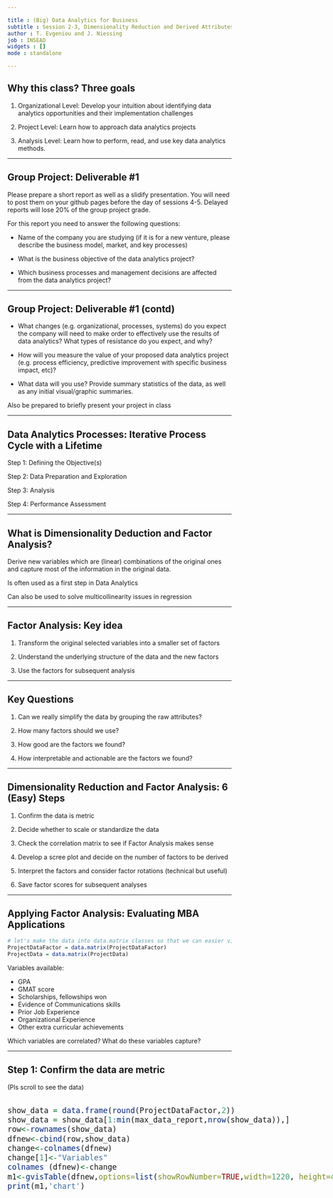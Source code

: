 ```yaml
---

title : (Big) Data Analytics for Business
subtitle : Session 2-3, Dimensionality Reduction and Derived Attributes (Technical Slides)
author : T. Evgeniou and J. Niessing
job : INSEAD
widgets : []
mode : standalone 

---
```


## Why this class? Three goals
  
  
1. Organizational Level: Develop your intuition about identifying data analytics opportunities and their implementation challenges  
  
  
2. Project Level: Learn how to approach data analytics projects  
  
  
3. Analysis Level: Learn how to perform, read, and use key data analytics methods.

---

## Group Project: Deliverable #1

Please prepare a short report  as well as  a slidify presentation. You will need to post them on your  github pages before the day of sessions 4-5. Delayed reports will lose 20% of the group project grade. 

For this report you need to answer the following questions:

- Name of the company you are studying (if it is for a new venture, please describe the business model, market, and key processes)

- What is the business objective of the data analytics project? 

- Which business processes and management decisions are affected from the data analytics project?

---

## Group Project: Deliverable #1 (contd)

- What changes (e.g. organizational, processes, systems) do you expect the company will need to make order to effectively use the results of data analytics? What types of resistance do you expect, and why?

- How will you measure the value of your proposed data analytics project (e.g. process efficiency, predictive improvement with specific business impact, etc)?  

- What data will you use? Provide summary statistics of the data, as well as any initial visual/graphic summaries.

Also be prepared to briefly present your project in class 

---

## Data Analytics Processes: Iterative Process Cycle with a Lifetime


  
Step 1: Defining the Objective(s)  
  
  
Step 2: Data Preparation and Exploration
  
  
Step 3: Analysis
  
  
Step 4: Performance Assessment



---

## What is Dimensionality Deduction and Factor Analysis?

Derive new  variables which are (linear) combinations of the original ones and capture most of the information in the original data. 

Is often used as a first step in Data Analytics

Can also be used to solve multicollinearity issues in regression

---

## Factor Analysis: Key idea


1. Transform the original selected variables into a smaller set of factors

2. Understand the underlying structure of the data and the new factors

3. Use the factors for subsequent analysis


---

## Key Questions

1. Can we really simplify the data by grouping the raw attributes?

2. How many factors should we use?

3. How good are the factors we found?

4. How interpretable and actionable are the factors we found? 

---

## Dimensionality Reduction and Factor Analysis: 6 (Easy) Steps

1. Confirm the data is metric 

2. Decide whether to scale or standardize the data

3. Check the correlation matrix to see if Factor Analysis makes sense

4. Develop a scree plot and decide on the number of factors to be derived

5. Interpret the factors and consider factor rotations (technical but useful)

6. Save factor scores for subsequent analyses

---

## Applying Factor Analysis: Evaluating MBA Applications

```r
# let's make the data into data.matrix classes so that we can easier visualize them
ProjectDataFactor = data.matrix(ProjectDataFactor)
ProjectData = data.matrix(ProjectData)
```

Variables available:

* GPA
* GMAT score
* Scholarships, fellowships won
* Evidence of Communications skills 
* Prior Job Experience
* Organizational Experience
* Other extra curricular achievements

Which variables are correlated? What do these variables capture?

---

## Step 1: Confirm the data are metric 

(Pls scroll to see the data)

<style>
.wrapper{
height: 120%;
width: 900px;
overflow: auto;
}
</style>
<div class="wrapper" style="font-size:20px;">
<div class="row">
<div class="col-md-3">
```r
show_data = data.frame(round(ProjectDataFactor,2))
show_data = show_data[1:min(max_data_report,nrow(show_data)),]
row<-rownames(show_data)
dfnew<-cbind(row,show_data)
change<-colnames(dfnew)
change[1]<-"Variables"
colnames (dfnew)<-change
m1<-gvisTable(dfnew,options=list(showRowNumber=TRUE,width=1220, height=400,allowHTML=TRUE,page='disable'))
print(m1,'chart')
```
</div>
</div>
</div>

---

## Step 2: Decide whether to scale or standardize the data: Summary Statistics

<style>
.wrapper{
height: 120%;
width: 900px;
overflow: auto;
}
</style>
<div class="wrapper" style="font-size:20px;">
<div class="row">
<div class="col-md-3">
```r
show_data = data.frame(round(my_summary(ProjectDataFactor),2))
#show_data = show_data[1:min(max_data_report,nrow(show_data)),]
row<-rownames(show_data)
dfnew<-cbind(row,show_data)
change<-colnames(dfnew)
change[1]<-"Variables"
colnames (dfnew)<-change
m1<-gvisTable(dfnew,options=list(showRowNumber=TRUE,width=1220, height=400,allowHTML=TRUE,page='disable'))
print(m1,'chart')
```
</div>
</div>
</div>


---

## Data Standardization: Example Code

```r
ProjectDatafactor_scaled=apply(ProjectDataFactor,2, function(r) {
  if (sd(r)!=0) { 
    res=(r-mean(r))/sd(r) 
    } else { 
      res=0*r; res
      }
  })
```

---

## Standardized Data: Summary Statistics

<style>
.wrapper{
height: 120%;
width: 900px;
overflow: auto;
}
</style>
<div class="wrapper" style="font-size:20px;">
<div class="row">
<div class="col-md-3">
```r
show_data = data.frame(round(my_summary(ProjectDatafactor_scaled),2))
#show_data = show_data[1:min(max_data_report,nrow(show_data)),]
row<-rownames(show_data)
dfnew<-cbind(row,show_data)
change<-colnames(dfnew)
change[1]<-"Variables"
colnames (dfnew)<-change
m1<-gvisTable(dfnew,options=list(showRowNumber=TRUE,width=1220, height=400,allowHTML=TRUE,page='disable'))
print(m1,'chart')
```
</div>
</div>
</div>

---


## Step 3:  Check correlation matrix to see if Factor Analysis makes sense

<style>
.wrapper{
height: 120%;
width: 900px;
overflow: auto;
}
</style>
<div class="wrapper" style="font-size:20px;">
<div class="row">
<div class="col-md-3">
```r
thecor = round(cor(ProjectDataFactor),2)
colnames(thecor)<-colnames(thecor)
rownames(thecor)<-rownames(thecor)
## printing the result in a clean-slate table
cat(renderHeatmapX(thecor, border=1))
```
</div>
</div>
</div>

---

## Step 4. Develop a scree plot and decide on the number of factors to be derived

For the method considered here (Principal Component Analysis):
* If there are n variables we will have n factors in total
* First factor will explain most of the variance, second next and so on.

Eigenvalues and Variance Explained by Factors
* each factor will have an associated eigenvalue -  which corresponds to the amount of variance explained by that factor
* with standardized variables each variable has a variance of 1, and the sum of all eigenvalues with n raw attributes is n
* we would like to capture as much of the total variance as possible, while keeping as few factors as possible

--- 

## How Many Factors? Eigenvalues and Variance Explained


<br>
<style>
.wrapper{
height: 120%;
width: 900px;
overflow: auto;
}
</style>
<div class="wrapper" style="font-size:20px;">
<div class="row">
<div class="col-md-3">
```r
Variance_Explained_Table_results<-PCA(ProjectDataFactor, graph=FALSE)
Variance_Explained_Table<-Variance_Explained_Table_results$eig
Variance_Explained_Table_copy<-Variance_Explained_Table

row=1:nrow(Variance_Explained_Table)
name<-paste("Component No:",row,sep="")
Variance_Explained_Table<-cbind(name,Variance_Explained_Table)
Variance_Explained_Table<-as.data.frame(Variance_Explained_Table)
colnames(Variance_Explained_Table)<-c("Components", "Eigenvalue", "Percentage_of_explained_variance", "Cumulative_percentage_of_explained_variance")

m<-gvisTable(Variance_Explained_Table,options=list(width=1200, height=400,allowHTML=TRUE,page='disable'),formats=list(Eigenvalue="#.##",Percentage_of_explained_variance="#.##",Cumulative_percentage_of_explained_variance="#.##"))
print(m,'chart')
```
</div>
</div>
</div>

--- 

## How Many Factors? Scree Plot

```r

eigenvalues  <- Variance_Explained_Table[,2]
df           <- cbind(as.data.frame(eigenvalues), c(1:length(eigenvalues)), rep(1, length(eigenvalues)))
colnames(df) <- c("eigenvalues", "components", "abline")
Line         <- gvisLineChart(as.data.frame(df), xvar="components", yvar=c("eigenvalues","abline"), options=list(title='Scree plot', legend="right", width=900, height=500, hAxis="{title:'Number of Components', titleTextStyle:{color:'black'}}", vAxes="[{title:'Eigenvalues'}]",  series="[{color:'green',pointSize:3, targetAxisIndex: 0}]"))
print(Line, 'chart')
```

```r
if (factor_selectionciterion == "eigenvalue")
  factors_selected = sum(Variance_Explained_Table_copy[,1] >= 1)
if (factor_selectionciterion == "variance")
  factors_selected = 1:head(which(Variance_Explained_Table_copy[,"cumulative percentage of variance"]>= minimum_variance_explained),1)
if (factor_selectionciterion == "manual")
  factors_selected = manual_numb_factors_used

```

--- 

## How many factors?

Three criteria to use:

* Eigenvalue > 1
* Cumulative variance explained
* "Elbow" in the Scree plot

Using the `r factor_selectionciterion` criterion we select `r factors_selected` factors. 

--- 

## Example Factors

<br>

<style>
.wrapper{
height: 120%;
width: 900px;
overflow: auto;
}
</style>
<div class="wrapper" style="font-size:20px;">
<div class="row">
<div class="col-md-3">
```r
UnRotated_Results<-principal(ProjectDataFactor, nfactors=ncol(ProjectDataFactor), rotate="none",score=TRUE)

UnRotated_Factors<-round(UnRotated_Results$loadings,2)
UnRotated_Factors<-as.data.frame(unclass(UnRotated_Factors))
colnames(UnRotated_Factors)<-paste("Component",1:ncol(UnRotated_Factors),sep=" ")

show_data <- UnRotated_Factors 
#show_data = show_data[1:min(max_data_report,nrow(show_data)),]
row<-rownames(show_data)
dfnew<-cbind(row,show_data)
change<-colnames(dfnew)
change[1]<-"Variables"
colnames (dfnew)<-change
m1<-gvisTable(dfnew,options=list(showRowNumber=TRUE,width=1220, height=400,allowHTML=TRUE,page='disable'))
print(m1,'chart')
```
</div>
</div>
</div>

---

## Step 5. Interpret the factors and Consider rotation of factors (technical but useful)

Rotated Selected Factors using the `r rotation_used` rotation.

<style>
.wrapper{
height: 120%;
width: 900px;
overflow: auto;
}
</style>
<div class="wrapper" style="font-size:20px;">
<div class="row">
<div class="col-md-3">
```r
Rotated_Results<-principal(ProjectDataFactor, nfactors=max(factors_selected), rotate=rotation_used,score=TRUE)
Rotated_Factors<-round(Rotated_Results$loadings,2)
Rotated_Factors<-as.data.frame(unclass(Rotated_Factors))
colnames(Rotated_Factors)<-paste("Component",1:ncol(Rotated_Factors),sep=" ")

sorted_rows <- sort(Rotated_Factors[,1], decreasing = TRUE, index.return = TRUE)$ix
Rotated_Factors <- Rotated_Factors[sorted_rows,]

show_data <- Rotated_Factors 
#show_data = show_data[1:min(max_data_report,nrow(show_data)),]
row<-rownames(show_data)
dfnew<-cbind(row,show_data)
change<-colnames(dfnew)
change[1]<-"Variables"
colnames (dfnew)<-change
m1<-gvisTable(dfnew,options=list(showRowNumber=TRUE,width=1220, height=400,allowHTML=TRUE,page='disable'))
print(m1,'chart')
```
</div>
</div>
</div>

---

## Let's supress the small numbers...

<br>

<style>
.wrapper{
height: 120%;
width: 900px;
overflow: auto;
}
</style>
<div class="wrapper" style="font-size:20px;">
<div class="row">
<div class="col-md-3">
```r
Rotated_Factors_thres <- Rotated_Factors
Rotated_Factors_thres[abs(Rotated_Factors_thres) < MIN_VALUE]<-NA
colnames(Rotated_Factors_thres)<- colnames(Rotated_Factors)
rownames(Rotated_Factors_thres)<- rownames(Rotated_Factors)

show_data <- Rotated_Factors_thres 
#show_data = show_data[1:min(max_data_report,nrow(show_data)),]
row<-rownames(show_data)
dfnew<-cbind(row,show_data)
change<-colnames(dfnew)
change[1]<-"Variables"
colnames (dfnew)<-change
m1<-gvisTable(dfnew,options=list(showRowNumber=TRUE,width=1220, height=400,allowHTML=TRUE,page='disable'))
print(m1,'chart')
```
</div>
</div>
</div>

---

## What Factor Loads "Look Good"? Three Technical Quality Criteria

1. For each factor (column) only a few loadings are large (in absolute value)

2. For each raw attribute (row) only a few loadings are large (in absolute value)

3. Any pair of factors (columns) should have different "patterns" of loading

---

## Step 6. Save factor scores for subsequent analyses

<br>

<style>
.wrapper{
height: 120%;
width: 900px;
overflow: auto;
}
</style>
<div class="wrapper" style="font-size:20px;">
<div class="row">
<div class="col-md-3">
```r
NEW_ProjectData <- round(Rotated_Results$scores[,1:factors_selected,drop=F],2)
colnames(NEW_ProjectData)<-paste("Derived Variable (Factor)",1:ncol(NEW_ProjectData),sep=" ")

if (factors_selected >=2){ 
  
  show_data <- as.data.frame(NEW_ProjectData) 
  show_data = show_data[1:min(max_data_report,nrow(show_data)),]
  row<-rownames(show_data)
  dfnew<-cbind(row,show_data)
  change<-colnames(dfnew)
  change[1]<-"Observation"
  colnames (dfnew)<-change
  m1<-gvisTable(dfnew,options=list(showRowNumber=TRUE,width=1220, height=400,allowHTML=TRUE,page='disable'))
  print(m1,'chart')
  
  } else {
    print(xtable(NEW_ProjectData, caption="Only 1 derived variable generated", digits=3), type="html",html.table.attributes="class='table table-striped table-hover table-bordered'", caption.placement="top", comment=FALSE, include.rownames=TRUE, include.colnames=TRUE)
    }
```
</div>
</div>
</div>

---

## Using the Factor Scores: Perceptual Maps

```r

if(ncol(NEW_ProjectData) >= 2) {
  df1  <- cbind(NEW_ProjectData[, 1], NEW_ProjectData[, 2])
  df1  <- as.data.frame(df1)
  sca1 <- gvisScatterChart(df1, options=list(legend="none",
                                             lineWidth=0, pointSize=8, hAxis.title="Derived Variable (Factor) 2",
                                             title="Data Visualization Using the top 2 Derived Attributes (Factors)", vAxis="{title:'Derived Variable (Factor) 1'}",
                                             hAxis="{title:'Derived Variable (Factor) 2'}", width=900, height=500))
  print(sca1,'chart')
  } else {
    df2  <- cbind(NEW_ProjectData[, 1], ProjectData[, 1])
    df2  <- as.data.frame(df2)
    sca2 <- gvisScatterChart(df2, options=list(legend="none",
                                               lineWidth=0, pointSize=12, hAxis.title="Derived Variable (Factor) 1",
                                               title="Only 1 Derived Variable: Using Initial Variable", vAxis="{title:'Derived Variable (Factor) 1'}",
                                               hAxis="{title:'Initial Variable (Factor) 1'}", width=900, height=800))
    print(sca2,'chart')
    }

```

---

## Factor Analysis: Some (Technical) Concepts 

1. Correlation
2. Variance explained (eigenvalues)
3. Scree plot
4. Varimax rotation
5. Factor Loadings ("components")
6. Factor scores

---

## Key Questions

1. How many factors should we use? Why? Quantitative and Qualitative criteria

2. How can we name and interpret the factors? 

3. What are some issues to consider? 

---

## Next Class: Cluster Analysis for Segmentation

```r
## using dummy data to recreate cluster segmentation graphics
library(vegan)
require(vegan)
data(dune)
# kmeans
kclus <- kmeans(dune,centers= 4, iter.max=1000)
# distance matrix
dune_dist <- dist(dune,method="euclidian")
# Multidimensional scaling
cmd <- cmdscale(dune_dist)
```

```r
# plot MDS, with colors by groups from kmeans
groups <- levels(factor(kclus$cluster))
ordiplot(cmd, type = "n")
cols <- c("steelblue", "darkred", "darkgreen", "pink")
for(i in seq_along(groups)){
  points(cmd[factor(kclus$cluster) == groups[i], ], col = cols[i], pch = 16)
  }

# add spider and hull
ordispider(cmd, factor(kclus$cluster), label = TRUE)
ordihull(cmd, factor(kclus$cluster), lty = "dotted")
```
